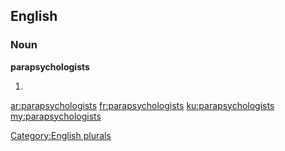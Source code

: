 ==English==

===Noun===
'''parapsychologists'''

# {{plural of|[[parapsychologist]]}}

[[Category:English plurals]]

[[ar:parapsychologists]]
[[fr:parapsychologists]]
[[ku:parapsychologists]]
[[my:parapsychologists]]